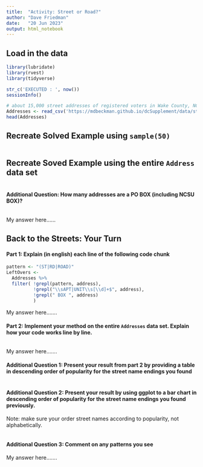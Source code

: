 ```yaml
---
title:  "Activity: Street or Road?"
author: "Dave Friedman"
date:   "20 Jun 2023"
output: html_notebook
---
```


## Load in the data

```r
library(lubridate)
library(rvest)
library(tidyverse)

str_c('EXECUTED : ', now())
sessionInfo()

# about 15,000 street addresses of registered voters in Wake County, NC
Addresses <- read_csv('https://mdbeckman.github.io/dcSupplement/data/street-addresses.csv')
head(Addresses)
```

## Recreate Solved Example using `sample(50)`

```r


```

## Recreate Soved Example using the entire `Address` data set

```r


```

#### Additional Question: How many addresses are a PO BOX (including NCSU BOX)? 

```r


```

My answer here...... 

## Back to the Streets: Your Turn

#### Part 1: Explain (in english) each line of the following code chunk

```r
pattern <- "(ST|RD|ROAD)"
LeftOvers <-
  Addresses %>% 
  filter( !grepl(pattern, address),
          !grepl("\\sAPT|UNIT\\s[\\d]+$", address),
          !grepl(" BOX ", address)
          )
```

My answer here.......

#### Part 2: Implement your method on the entire `Addresses` data set. Explain how your code works line by line.

```r



```

My answer here.......

#### Additional Question 1: Present your result from part 2 by providing a table in descending order of popularity for the street name endings you found

```r


```

#### Additional Question 2: Present your result by using ggplot to a bar chart in descending order of popularity for the street name endings you found previously.

Note: make sure your order street names according to popularity, not alphabetically.

```r

```

#### Additional Question 3: Comment on any patterns you see

My answer here.......
